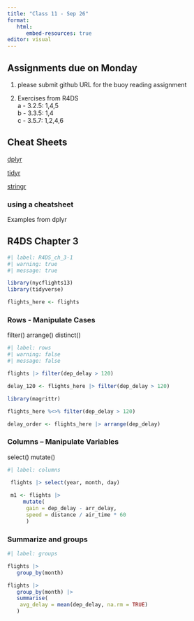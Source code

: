 ```yaml
---
title: "Class 11 - Sep 26"
format: 
   html:
      embed-resources: true
editor: visual
---
```


## Assignments due on Monday

1.  please submit github URL for the buoy reading assignment

2.  Exercises from R4DS\
    a - 3.2.5: 1,4,5\
    b - 3.3.5: 1,4\
    c - 3.5.7: 1,2,4,6

## Cheat Sheets

[dplyr](https://dplyr.tidyverse.org/)

[tidyr](https://tidyr.tidyverse.org/)

[stringr](https://stringr.tidyverse.org/)

### using a cheatsheet

Examples from dplyr

## R4DS Chapter 3

```r
#| label: R4DS_ch_3-1
#| warning: true
#| message: true

library(nycflights13)
library(tidyverse)

flights_here <- flights

```

### Rows - Manipulate Cases

filter() arrange() distinct()

```r
#| label: rows
#| warning: false
#| message: false

flights |> filter(dep_delay > 120)

delay_120 <- flights_here |> filter(dep_delay > 120)

library(magrittr) 

flights_here %<>% filter(dep_delay > 120)

delay_order <- flights_here |> arrange(dep_delay)


```

### Columns -- Manipulate Variables

select() mutate()

```r
#| label: columns

 flights |> select(year, month, day)
 
 m1 <- flights |> 
     mutate(
      gain = dep_delay - arr_delay,
      speed = distance / air_time * 60
      )

```

### Summarize and groups

```r
#| label: groups

flights |> 
   group_by(month)

flights |> 
   group_by(month) |>
   summarise(
    avg_delay = mean(dep_delay, na.rm = TRUE)
   )

```
